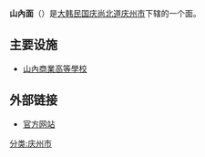 {{Infobox Korean settlement
| title         = 山內面
| context       = 
| logo          = 
| logowidth     = 
| img           = 
| imgwidth      = 
| imgcaption    = 
| hangul        = 산내면   
| hanja         = 山內面
| rr            = Sannae-myeon
| mr            = Sannae-myŏn
| area_km2      = 142.64
| areanote      = 
| elevation_m   = 
| elevationnote = 
| pop           = 3561
| popnote       =
| popyear       = 2008
| popden_km2    = 
| popdennote    = 
| gov           = [[庆州市|庆州市]]
| mayor         = 
| capital       = 
| divs          =
| region        = [[庆州市|庆州市]]
| dialect       = [[庆尚道方言|庆尚道方言]]
| map           = Gyeongju map-Sannae-myeon-01.png
| mapwidth      = 
| mapcaption    = 
| text          = 
}}
'''山內面'''（{{kor|諺=산내면|漢=山內面|羅=Sannae myeon|f=y}}）是[[大韩民国|大韩民国]][[庆尚北道|庆尚北道]][[庆州市|庆州市]]下辖的一个面。
==主要设施==
*[[山內商業高等學校|山內商業高等學校]]
==外部链接==
*[https://archive.is/20130501231852/http://www.gyeongju.go.kr/village/open_content/sannae/main.jsp 官方网站]
{{庆州市行政区划}}
[[分类:庆州市|分类:庆州市]]